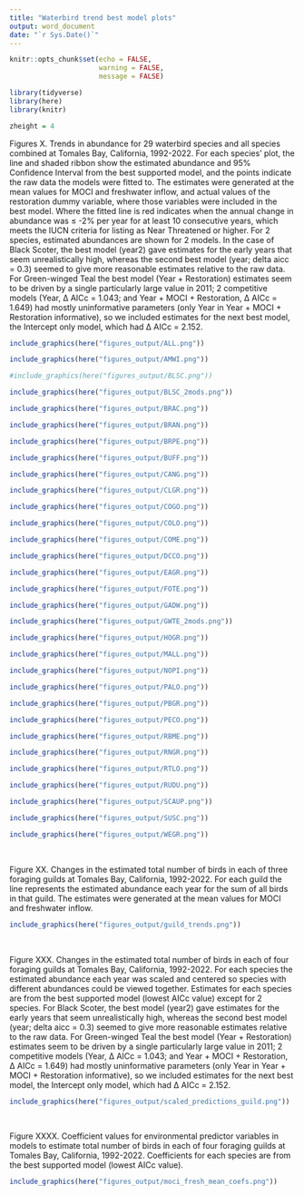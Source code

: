```yaml
---
title: "Waterbird trend best model plots"
output: word_document
date: "`r Sys.Date()`"
---
```



```r
knitr::opts_chunk$set(echo = FALSE,
                      warning = FALSE,
                      message = FALSE)
```




```r

library(tidyverse)
library(here)
library(knitr)

zheight = 4
```




Figures X. Trends in abundance for 29 waterbird species and all species combined at Tomales Bay, California, 1992-2022. For each species' plot, the line and shaded ribbon show the estimated abundance and 95% Confidence Interval from the best supported model, and the points indicate the raw data the models were fitted to. The estimates were generated at the mean values for MOCI and freshwater inflow, and actual values of the restoration dummy variable, where those variables were included in the best model. Where the fitted line is red indicates when the annual change in abundance was ≤ -2% per year for at least 10 consecutive years, which meets the IUCN criteria for listing as Near Threatened or higher. For 2 species, estimated abundances are shown for 2 models. In the case of Black Scoter, the best model (year2) gave estimates for the early years that seem unrealistically high, whereas the second best model (year; delta aicc = 0.3) seemed to give more reasonable estimates relative to the raw data. For Green-winged Teal the best model (Year + Restoration) estimates seem to be driven by a single particularly large value in 2011; 2 competitive models (Year, Δ AICc = 1.043; and Year + MOCI + Restoration, Δ AICc = 1.649) had mostly uninformative parameters (only Year in Year + MOCI + Restoration informative), so we included estimates for the next best model, the Intercept only model, which had Δ AICc = 2.152. 



```r
include_graphics(here("figures_output/ALL.png"))
```


```r
include_graphics(here("figures_output/AMWI.png"))
```


```r
#include_graphics(here("figures_output/BLSC.png"))
```


```r
include_graphics(here("figures_output/BLSC_2mods.png"))
```


```r
include_graphics(here("figures_output/BRAC.png"))
```


```r
include_graphics(here("figures_output/BRAN.png"))
```


```r
include_graphics(here("figures_output/BRPE.png"))
```


```r
include_graphics(here("figures_output/BUFF.png"))
```


```r
include_graphics(here("figures_output/CANG.png"))
```


```r
include_graphics(here("figures_output/CLGR.png"))
```


```r
include_graphics(here("figures_output/COGO.png"))
```


```r
include_graphics(here("figures_output/COLO.png"))
```


```r
include_graphics(here("figures_output/COME.png"))
```


```r
include_graphics(here("figures_output/DCCO.png"))
```


```r
include_graphics(here("figures_output/EAGR.png"))
```


```r
include_graphics(here("figures_output/FOTE.png"))
```


```r
include_graphics(here("figures_output/GADW.png"))
```


```r
include_graphics(here("figures_output/GWTE_2mods.png"))
```


```r
include_graphics(here("figures_output/HOGR.png"))
```


```r
include_graphics(here("figures_output/MALL.png"))
```


```r
include_graphics(here("figures_output/NOPI.png"))
```


```r
include_graphics(here("figures_output/PALO.png"))
```


```r
include_graphics(here("figures_output/PBGR.png"))
```


```r
include_graphics(here("figures_output/PECO.png"))
```


```r
include_graphics(here("figures_output/RBME.png"))
```


```r
include_graphics(here("figures_output/RNGR.png"))
```


```r
include_graphics(here("figures_output/RTLO.png"))
```


```r
include_graphics(here("figures_output/RUDU.png"))
```


```r
include_graphics(here("figures_output/SCAUP.png"))
```


```r
include_graphics(here("figures_output/SUSC.png"))
```


```r
include_graphics(here("figures_output/WEGR.png"))
```

<br>  

Figure XX. Changes in the estimated total number of birds in each of three foraging guilds at Tomales Bay, California, 1992-2022. For each guild the line represents the estimated abundance each year for the sum of all birds in that guild. The estimates were generated at the mean values for MOCI and freshwater inflow.


```r
include_graphics(here("figures_output/guild_trends.png"))
```

<br>  

Figure XXX. Changes in the estimated total number of birds in each of four foraging guilds at Tomales Bay, California, 1992-2022. For each species the estimated abundance each year was scaled and centered so species with different abundances could be viewed together. Estimates for each species are from the best supported model (lowest AICc value) except for 2 species. For Black Scoter, the best model (year2) gave estimates for the early years that seem unrealistically high, whereas the second best model (year; delta aicc = 0.3) seemed to give more reasonable estimates relative to the raw data. For Green-winged Teal the best model (Year + Restoration) estimates seem to be driven by a single particularly large value in 2011; 2 competitive models (Year, Δ AICc = 1.043; and Year + MOCI + Restoration, Δ AICc = 1.649) had mostly uninformative parameters (only Year in Year + MOCI + Restoration informative), so we included estimates for the next best model, the Intercept only model, which had Δ AICc = 2.152. 


```r
include_graphics(here("figures_output/scaled_predictions_guild.png"))
```


<br>  

Figure XXXX. Coefficient values for environmental predictor variables in models to estimate total number of birds in each of four foraging guilds at Tomales Bay, California, 1992-2022. Coefficients for each species are from the best supported model (lowest AICc value).


```r
include_graphics(here("figures_output/moci_fresh_mean_coefs.png"))
```

